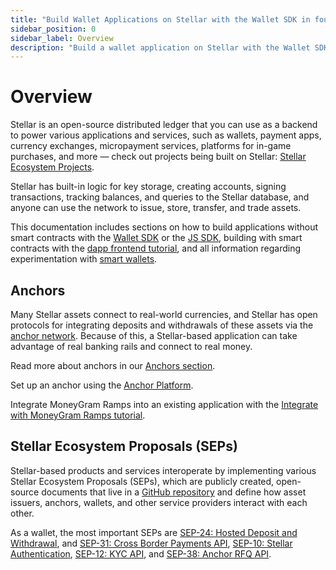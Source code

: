 ```yaml
---
title: "Build Wallet Applications on Stellar with the Wallet SDK in four languages"
sidebar_position: 0
sidebar_label: Overview
description: "Build a wallet application on Stellar with the Wallet SDK using Typescript, Flutter, Kotlin or Swift. Explore key features, setup steps, and best practices."
---
```


# Overview

Stellar is an open-source distributed ledger that you can use as a backend to power various applications and services, such as wallets, payment apps, currency exchanges, micropayment services, platforms for in-game purchases, and more — check out projects being built on Stellar: [Stellar Ecosystem Projects](https://stellar.org/ecosystem/projects#Projects).

Stellar has built-in logic for key storage, creating accounts, signing transactions, tracking balances, and queries to the Stellar database, and anyone can use the network to issue, store, transfer, and trade assets.

This documentation includes sections on how to build applications without smart contracts with the [Wallet SDK](./wallet/overview.mdx) or the [JS SDK](./example-application-tutorial/overview.mdx), building with smart contracts with the [dapp frontend tutorial](./dapp-frontend.mdx), and all information regarding experimentation with [smart wallets](./smart-wallets.mdx).

## Anchors

Many Stellar assets connect to real-world currencies, and Stellar has open protocols for integrating deposits and withdrawals of these assets via the [anchor network](https://stellar.org/learn/anchor-basics). Because of this, a Stellar-based application can take advantage of real banking rails and connect to real money.

Read more about anchors in our [Anchors section](../../learn/fundamentals/anchors.mdx).

Set up an anchor using the [Anchor Platform](/platforms/anchor-platform).

Integrate MoneyGram Ramps into an existing application with the [Integrate with MoneyGram Ramps tutorial](https://developer.moneygram.com/moneygram-developer/docs/integrate-moneygram-ramps).

## Stellar Ecosystem Proposals (SEPs)

Stellar-based products and services interoperate by implementing various Stellar Ecosystem Proposals (SEPs), which are publicly created, open-source documents that live in a [GitHub repository](https://github.com/stellar/stellar-protocol/tree/master/ecosystem#stellar-ecosystem-proposals-seps) and define how asset issuers, anchors, wallets, and other service providers interact with each other.

As a wallet, the most important SEPs are [SEP-24: Hosted Deposit and Withdrawal](https://github.com/stellar/stellar-protocol/blob/master/ecosystem/sep-0024.md), and [SEP-31: Cross Border Payments API](https://github.com/stellar/stellar-protocol/blob/master/ecosystem/sep-0031.md), [SEP-10: Stellar Authentication](https://github.com/stellar/stellar-protocol/blob/master/ecosystem/sep-0010.md), [SEP-12: KYC API](https://github.com/stellar/stellar-protocol/blob/master/ecosystem/sep-0012.md), and [SEP-38: Anchor RFQ API](https://github.com/stellar/stellar-protocol/blob/master/ecosystem/sep-0038.md).
